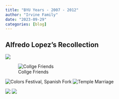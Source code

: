 ```yaml
---
title: "BYU Years - 2007 - 2012"
author: "Irvine Family"
date: "2023-09-29"
categories: [blog]
---
```


## Alfredo Lopez's Recollection
![](nice_shot.jpg)

![Collge Friends](college_life1.jpg)

![Colors Festival, Spanish Fork](holi_festival.jpg)
![Temple Marriage](temple_marriage.jpg)

![](tux_group.jpg)
![](tux_kid.jpg)